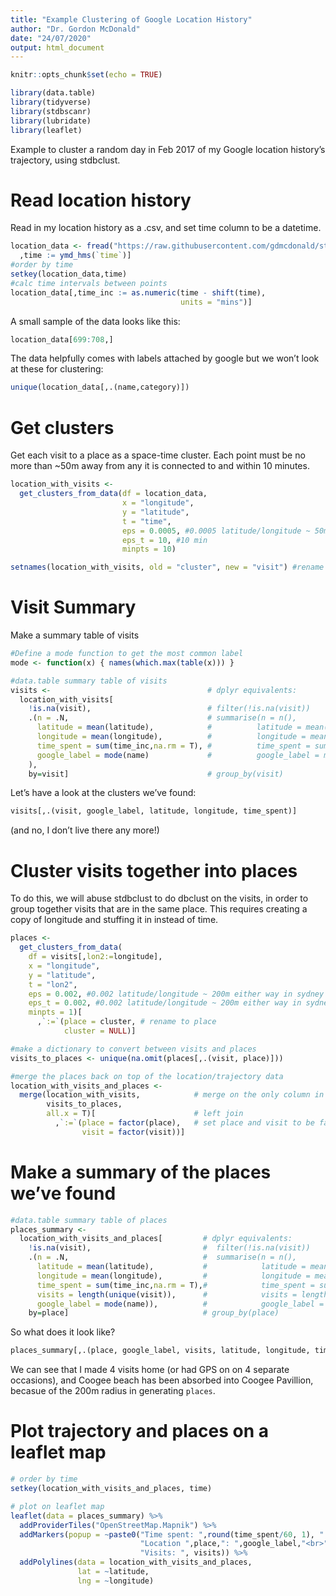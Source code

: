 ```yaml
---
title: "Example Clustering of Google Location History"
author: "Dr. Gordon McDonald"
date: "24/07/2020"
output: html_document
---
```


```r
knitr::opts_chunk$set(echo = TRUE)
```


```r
library(data.table)
library(tidyverse)
library(stdbscanr)
library(lubridate)
library(leaflet)
```

Example to cluster a random day in Feb 2017 of my Google location history's trajectory, using stdbclust.

# Read location history

Read in my location history as a .csv, and set time column to be a datetime.
```r
location_data <- fread("https://raw.githubusercontent.com/gdmcdonald/stdbscanr/master/docs/location.csv")[
  ,time := ymd_hms(`time`)]
#order by time
setkey(location_data,time)
#calc time intervals between points
location_data[,time_inc := as.numeric(time - shift(time), 
                                      units = "mins")]
```

A small sample of the data looks like this:
```r
location_data[699:708,]
```

The data helpfully comes with labels attached by google but we won't look at these for clustering:
```r
unique(location_data[,.(name,category)])
```

# Get clusters

Get each visit to a place as a space-time cluster. Each point must be no more than ~50m away from any it is connected to and within 10 minutes.
```r
location_with_visits <- 
  get_clusters_from_data(df = location_data,
                         x = "longitude", 
                         y = "latitude", 
                         t = "time",
                         eps = 0.0005, #0.0005 latitude/longitude ~ 50m either way in sydney
                         eps_t = 10, #10 min
                         minpts = 10)

setnames(location_with_visits, old = "cluster", new = "visit") #rename cluster to visit
```

# Visit Summary

Make a summary table of visits
```r
#Define a mode function to get the most common label
mode <- function(x) { names(which.max(table(x))) }

#data.table summary table of visits
visits <-                                   # dplyr equivalents:
  location_with_visits[     
    !is.na(visit),                          # filter(!is.na(visit))
    .(n = .N,                               # summarise(n = n(),
      latitude = mean(latitude),            #          latitude = mean(latitude),
      longitude = mean(longitude),          #          longitude = mean(longitude),
      time_spent = sum(time_inc,na.rm = T), #          time_spent = sum(time_inc),
      google_label = mode(name)             #          google_label = mode(name))
    ),    
    by=visit]                               # group_by(visit)
```

Let's have a look at the clusters we've found:
```r
visits[,.(visit, google_label, latitude, longitude, time_spent)]
```
(and no, I don't live there any more!)

# Cluster visits together into places

To do this, we will abuse stdbclust to do dbclust on the visits, in order to group together visits that are in the same place. This requires creating a copy of longitude and stuffing it in instead of time.
```r
places <- 
  get_clusters_from_data(
    df = visits[,lon2:=longitude],
    x = "longitude", 
    y = "latitude", 
    t = "lon2",
    eps = 0.002, #0.002 latitude/longitude ~ 200m either way in sydney
    eps_t = 0.002, #0.002 latitude/longitude ~ 200m either way in sydney
    minpts = 1)[
      ,`:=`(place = cluster, # rename to place
            cluster = NULL)]

#make a dictionary to convert between visits and places
visits_to_places <- unique(na.omit(places[,.(visit, place)]))

#merge the places back on top of the location/trajectory data
location_with_visits_and_places <- 
  merge(location_with_visits,            # merge on the only column in common, `visit`
        visits_to_places, 
        all.x = T)[                      # left join
          ,`:=`(place = factor(place),   # set place and visit to be factors
                visit = factor(visit))]
```

# Make a summary of the places we've found

```r
#data.table summary table of places
places_summary <-
  location_with_visits_and_places[         # dplyr equivalents:
    !is.na(visit),                         #  filter(!is.na(visit))
    .(n = .N,                              #  summarise(n = n(),
      latitude = mean(latitude),           #            latitude = mean(latitude),
      longitude = mean(longitude),         #            longitude = mean(longitude),
      time_spent = sum(time_inc,na.rm = T),#            time_spent = sum(time_inc,na.rm = T),
      visits = length(unique(visit)),      #            visits = length(unique(visit)),
      google_label = mode(name)),          #            google_label = mode(name))
    by=place]                              # group_by(place)
```

So what does it look like?
```r
places_summary[,.(place, google_label, visits, latitude, longitude, time_spent)]
```
We can see that I made 4 visits home (or had GPS on on 4 separate occasions), and Coogee beach has been absorbed into Coogee Pavillion, becasue of the 200m radius in generating `places`.

# Plot trajectory and places on a leaflet map

```r
# order by time
setkey(location_with_visits_and_places, time)

# plot on leaflet map
leaflet(data = places_summary) %>% 
  addProviderTiles("OpenStreetMap.Mapnik") %>% 
  addMarkers(popup = ~paste0("Time spent: ",round(time_spent/60, 1), " hours.<br>",
                             "Location ",place,": ",google_label,"<br>",
                             "Visits: ", visits)) %>% 
  addPolylines(data = location_with_visits_and_places, 
               lat = ~latitude, 
               lng = ~longitude)
```

